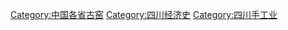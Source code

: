 [[Category:中国各省古窑|Category:中国各省古窑]]
[[Category:四川经济史|Category:四川经济史]]
[[Category:四川手工业|Category:四川手工业]]